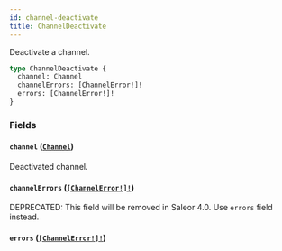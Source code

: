 ```yaml
---
id: channel-deactivate
title: ChannelDeactivate
---
```


Deactivate a channel.

```graphql
type ChannelDeactivate {
  channel: Channel
  channelErrors: [ChannelError!]!
  errors: [ChannelError!]!
}
```

### Fields

#### `channel` ([`Channel`](../../../developer/api-reference/objects/channel))

Deactivated channel.

#### `channelErrors` ([`[ChannelError!]!`](../../../developer/api-reference/objects/channel-error))

<span class="badge badge--warning">DEPRECATED: This field will be removed in Saleor 4.0. Use `errors` field instead.</span>

#### `errors` ([`[ChannelError!]!`](../../../developer/api-reference/objects/channel-error))
